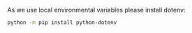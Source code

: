 As we use local environmental variables please install dotenv:

```bash
python -m pip install python-dotenv
```
